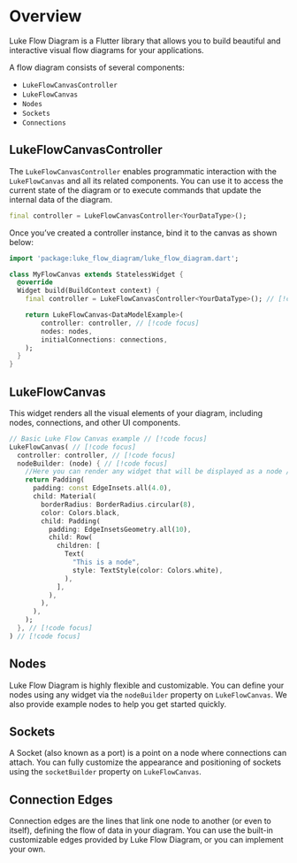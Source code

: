 # Overview
Luke Flow Diagram is a Flutter library that allows you to build beautiful and interactive visual flow diagrams for your applications.

A flow diagram consists of several components: 
- `LukeFlowCanvasController`
- `LukeFlowCanvas`
- `Nodes`
- `Sockets`
- `Connections`

## LukeFlowCanvasController
The `LukeFlowCanvasController` enables programmatic interaction with the `LukeFlowCanvas` and all its related components.
You can use it to access the current state of the diagram or to execute commands that update the internal data of the diagram.

```dart
final controller = LukeFlowCanvasController<YourDataType>();
```
Once you’ve created a controller instance, bind it to the canvas as shown below:

```dart
import 'package:luke_flow_diagram/luke_flow_diagram.dart';

class MyFlowCanvas extends StatelessWidget {
  @override
  Widget build(BuildContext context) {
    final controller = LukeFlowCanvasController<YourDataType>(); // [!code focus] 

    return LukeFlowCanvas<DataModelExample>(
        controller: controller, // [!code focus] 
        nodes: nodes,
        initialConnections: connections,
    );
  }
}
```

## LukeFlowCanvas
This widget renders all the visual elements of your diagram, including nodes, connections, and other UI components.

```dart
// Basic Luke Flow Canvas example // [!code focus] 
LukeFlowCanvas( // [!code focus] 
  controller: controller, // [!code focus] 
  nodeBuilder: (node) { // [!code focus] 
    //Here you can render any widget that will be displayed as a node // [!code focus]
    return Padding(
      padding: const EdgeInsets.all(4.0),
      child: Material(
        borderRadius: BorderRadius.circular(8),
        color: Colors.black,
        child: Padding(
          padding: EdgeInsetsGeometry.all(10),
          child: Row(
            children: [
              Text(
                "This is a node",
                style: TextStyle(color: Colors.white),
              ),
            ],
          ),
        ),
      ),
    );
  }, // [!code focus] 
) // [!code focus] 

```

## Nodes

Luke Flow Diagram is highly flexible and customizable. You can define your nodes using any widget via the `nodeBuilder` property on `LukeFlowCanvas`.
We also provide example nodes to help you get started quickly.

## Sockets
A Socket (also known as a port) is a point on a node where connections can attach.
You can fully customize the appearance and positioning of sockets using the `socketBuilder` property on `LukeFlowCanvas`.

## Connection Edges
Connection edges are the lines that link one node to another (or even to itself), defining the flow of data in your diagram.
You can use the built-in customizable edges provided by Luke Flow Diagram, or you can implement your own.